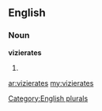 ==English==

===Noun===
'''vizierates'''

# {{plural of|[[vizierate]]}}

[[Category:English plurals]]

[[ar:vizierates]]
[[my:vizierates]]